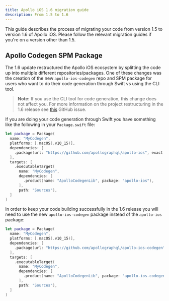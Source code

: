 ```yaml
---
title: Apollo iOS 1.6 migration guide
description: From 1.5 to 1.6
---
```


This guide describes the process of migrating your code from version 1.5 to version 1.6 of Apollo iOS. Please follow the relevant migration guides if you're on a version other than 1.5.

## Apollo Codegen SPM Package

The 1.6 update restructured the Apollo iOS ecosystem by splitting the code up into multiple different repositories/packages. One of these changes was the creation of the new `apollo-ios-codegen` repo and SPM package for users who want to do their code generation through Swift vs using the CLI tool.

> **Note:** If you use the CLI tool for code generation, this change does not affect you. For more information on the project restructuring in the 1.6 release see [this](https://github.com/apollographql/apollo-ios/issues/3240) GitHub issue.

If you are doing your code generation through Swift you have something like the following in your `Package.swift` file:

```swift title="Package.swift"
let package = Package(
  name: "MyCodegen",
  platforms: [.macOS(.v10_15)],
  dependencies: [
    .package(url: "https://github.com/apollographql/apollo-ios", exact: "1.5.0")
  ],
  targets: [
    .executableTarget(
      name: "MyCodegen",
      dependencies: [
        .product(name: "ApolloCodegenLib", package: "apollo-ios"),
      ],
      path: "Sources"),
  ]
)
```

In order to keep your code building successfully in the 1.6 release you will need to use the new `apollo-ios-codegen` package instead of the `apollo-ios` package:

```swift title="Package.swift"
let package = Package(
  name: "MyCodegen",
  platforms: [.macOS(.v10_15)],
  dependencies: [
    .package(url: "https://github.com/apollographql/apollo-ios-codegen", exact: "1.6.0")
  ],
  targets: [
    .executableTarget(
      name: "MyCodegen",
      dependencies: [
        .product(name: "ApolloCodegenLib", package: "apollo-ios-codegen"),
      ],
      path: "Sources"),
  ]
)
```